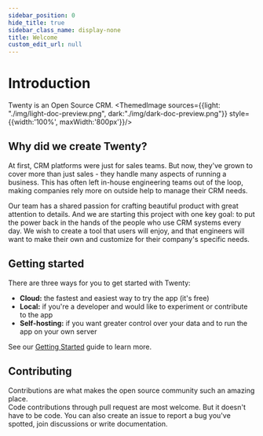 ```yaml
---
sidebar_position: 0
hide_title: true
sidebar_class_name: display-none
title: Welcome
custom_edit_url: null
---
```


# Introduction

Twenty is an Open Source CRM.
<ThemedImage sources={{light: "./img/light-doc-preview.png", dark:"./img/dark-doc-preview.png"}} style={{width:'100%', maxWidth:'800px'}}/>


## Why did we create Twenty?
At first, CRM platforms were just for sales teams.
But now, they've grown to cover more than just sales - they handle many aspects of running a business.
This has often left in-house engineering teams out of the loop, making companies rely more on outside help to manage their CRM needs.

Our team has a shared passion for crafting beautiful product with great attention to details.
And we are starting this project with one key goal: to put the power back in the hands of the people who use CRM systems every day.
We wish to create a tool that users will enjoy, and that engineers will want to make their own and customize for their company's specific needs.

## Getting started

There are three ways for you to get started with Twenty:
- **Cloud:** the fastest and easiest way to try the app (it's free)
- **Local:** if you're a developer and would like to experiment or contribute to the app
- **Self-hosting:** if you want greater control over your data and to run the app on your own server

See our [Getting Started](./start/getting-started/) guide to learn more.

## Contributing
Contributions are what makes the open source community such an amazing place.  
Code contributions through pull request are most welcome.
But it doesn't have to be code. You can also create an issue to report a bug you've spotted, join discussions or write documentation.


